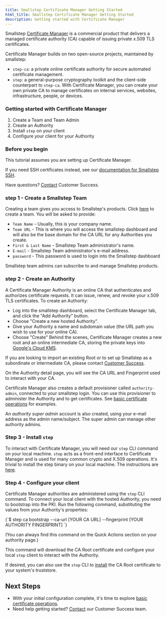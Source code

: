 ```yaml
---
title: Smallstep Certificate Manager Getting Started
html_title: Smallstep Certificate Manager Getting Started
description: Getting started with Certificate Manager 
---
```


Smallstep [Certificate Manager](https://smallstep.com/certificate-manager) is a commercial product that delivers a managed certificate authority (CA) capable of issuing private x.509 TLS certificates. 

Certificate Manager builds on two open-source projects, maintained by smallstep:
* `step-ca`: a private online certificate authority for secure automated certificate management.
* `step`: a general-purpose cryptography toolkit and the client-side counterpart to `step-ca`.
With Certificate Manager, you can create your own private CA to manage certificates on internal services, websites, infrastructure, people, or devices. 

### Getting started with Certificate Manager
1. Create a Team and Team Admin
2. Create an Authority
3. Install `step` on your client
4. Configure your client for your Authority

### Before you begin
This tutorial assumes you are setting up Certificate Manager.

If you need SSH certificates instead, see our [documentation for Smallstep SSH](/docs/ssh).

Have questions? [Contact](mailto:support@smallstep.com) Customer Success.

### step 1 - Create a Smallstep Team
Creating a team gives you access to Smallstep's products. 
Click [here](https://smallstep.com/signup?product=cm) to create a team.
You will be asked to provide:
* `Team Name` - Usually, this is your company name. 
* `Team URL` - This is where you will access the smallstep dashboard and will also be the base domain for the CA URL for any Authorities you create. 
* `First & Last Name` - Smallstep Team administrator's name. 
* `E-mail` - Smallstep Team administrator's e-mail address.
* `password` - This password is used to login into the Smallstep dashboard

Smallstep team admins can subscribe to and manage Smallstep products.

### step 2 - Create an Authority
A Certificate Manager Authority is an online CA that authenticates and authorizes certificate requests.
It can issue, renew, and revoke your x.509 TLS certificates.
To create an Authority:
* Log into the smallstep dashboard, select the Certificate Manager tab, and click the "Add Authority" button.
* Choose "Create a new hosted Authority".
* Give your Authority a name and subdomain value (the URL path you wish to use for your online CA).
* Choose "Create"
Behind the scenes, Certificate Manager creates a new root and an online intermediate CA,
storing the private keys into [Google's Cloud KMS](https://cloud.google.com/security-key-management).

<Alert severity="info">
  <div>
    If you are looking to import an existing Root or to set up Smallstep as a subordinate or intermediate CA, please contact <a href="mailto:support@smallstep.com">Customer Success</a>.
  </div>
</Alert>

On the Authority detail page, you will see the CA URL and Fingerprint used to interact with your CA.

Certificate Manager also creates a default provisioner called `authority-admin`,
connected to your smallstep login.
You can use this provisioner to administer the Authority and to get certificates. 
See [basic certificate operations](/docs/certificate-manager/basic-ops) for examples. 

An *authority super admin* account is also created, using your e-mail address as the admin name/subject. 
The super admin can manage other authority admins.

### Step 3 - Install `step`
To interact with Certificate Manager, you will need our `step` CLI command on your local machine.
`step` acts as a front-end interface to Certificate Manager and is used for many common crypto and X.509 operations.
It's trivial to install the step binary on your local machine.
The instructions are [here](https://smallstep.com/docs/step-cli/installation).

### Step 4 - Configure your client
Certificate Manager authorities are administered using the `step` CLI command.
To connect your local client with the hosted Authority, you need to bootstrap into the PKI. 
Run the following command, substituting the values from your Authority's properties:

<CodeBlock language="shell-session" copyText="step ca bootstrap --ca-url [YOUR CA URL] --fingerprint [YOUR AUTHORITY FINGERPRINT]">
{`$ step ca bootstrap --ca-url [YOUR CA URL] --fingerprint [YOUR AUTHORITY FINGERPRINT]
`}
</CodeBlock>

(You can always find this command on the Quick Actions section on your authority page.)

This command will download the CA Root certificate and configure your local `step` client to interact with the Authority.

If desired, you can also use the `step` CLI to [install](https://smallstep.com/docs/step-cli/reference/certificate/install) the CA Root certificate to your system's truststore.

## Next Steps

- With your initial configuration complete, it's time to explore [basic certificate operations](/docs/certificate-manager/basic-ops).
- Need help getting started? [Contact](mailto:support@smallstep.com) our Customer Success team. 
